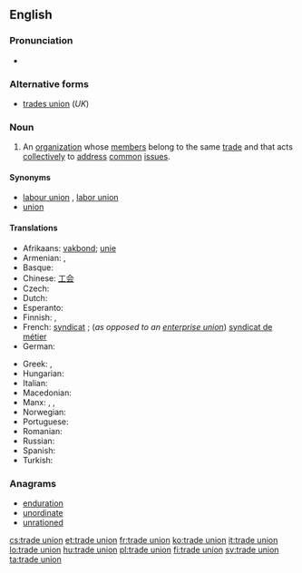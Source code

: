 ==English==

===Pronunciation===
* {{audio|En-uk-trade union.ogg|Audio (UK)}}

===Alternative forms===
* [[trades union]] (''UK'')

===Noun===
{{en-noun|sg=[[trade]] [[union]]}}

# An [[organization]] whose [[member]]s belong to the same [[trade]] and that acts [[collectively]] to [[address]] [[common]] [[issue]]s.

====Synonyms====
* [[labour union]] {{qualifier|Canada}}, [[labor union]] {{qualifier|North America}}
* [[union]]

====Translations====
{{trans-top|organization}}
* Afrikaans: [[vakbond]]; [[unie]]
* Armenian: {{t|hy|արհեստակցական միություն|tr=arhestakcʿakan miutʿyun|sc=Armn}}, {{t|hy|արհմիություն|tr=arhmiutʿyun|sc=Armn}}
* Basque: {{t|eu|sindikatu}}
* Chinese: [[工会]]
* Czech: {{t-|cs|odbory|m|p}}
* Dutch: {{t+|nl|vakbond|m}}
* Esperanto: {{t-|eo|sindikato|xs=Esperanto}}
* Finnish: {{t|fi|ammattiyhdistys}} {{qualifier|local}}, {{t|fi|ammattiliitto}} {{qualifier|national}}
* French: [[syndicat]] {{m}}; (''as opposed to an [[enterprise union]]'') [[syndicat de métier]] {{m}}
* German: {{t+|de|Gewerkschaft|f}}
{{trans-mid}}
* Greek: {{t|el|συντεχνία|f}}, {{t|el|συνδικάτο|n}}
* Hungarian: {{t|hu|szakszervezet}}
* Italian: {{t+|it|sindacato|m}}
* Macedonian: {{t-|mk|синдикат|m|tr=sindikát}}
* Manx: {{t|gv|sheshaght cheirdee|f}}, {{t|gv|keird-chummyn|m}}, {{t|gv|keird-heshaght|f}}
* Norwegian: {{t-|no|fagforening|c}}
* Portuguese: {{t+|pt|sindicato|m}}
* Romanian: {{t|ro|sindicat comercial}}
* Russian: {{t|ru|профсоюз|sc=Armn}}
* Spanish: {{t-|es|sindicato|m}}
* Turkish: {{t+|tr|sendika}}
{{trans-bottom}}

===Anagrams===
* [[enduration#English|enduration]]
* [[unordinate#English|unordinate]]
* [[unrationed#English|unrationed]]

[[cs:trade union]]
[[et:trade union]]
[[fr:trade union]]
[[ko:trade union]]
[[it:trade union]]
[[lo:trade union]]
[[hu:trade union]]
[[pl:trade union]]
[[fi:trade union]]
[[sv:trade union]]
[[ta:trade union]]
